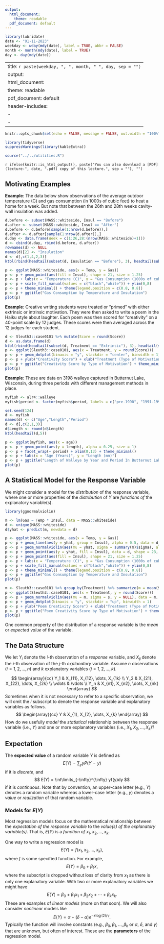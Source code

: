 ```yaml
---
output:
  html_document: 
    theme: readable
  pdf_document: default
---
```


```r
library(lubridate)
date <- "01-11-2023"
weekday <- wday(mdy(date), label = TRUE, abbr = FALSE)
month <- month(mdy(date), label = TRUE)
day <- day(mdy(date))
```

---
title: `r paste(weekday, ", ", month, " ", day, sep = "")`
output:
  html_document: 
    theme: readable
  pdf_document: default
header-includes:
  - \usepackage{float}
  - \usepackage{booktabs}
---

```r
knitr::opts_chunk$set(echo = FALSE, message = FALSE, out.width = "100%", fig.align = "center", cache = FALSE, dev = ifelse(knitr::is_html_output(), "png", "pdf"))
```

```r
library(tidyverse)
suppressWarnings(library(kableExtra))
```

```r
source("../../utilities.R")
```

`r ifelse(knitr::is_html_output(), paste("You can also download a [PDF](lecture-", date, ".pdf) copy of this lecture.", sep = ""), "")`

## Motivating Examples

**Example**: The data below show observations of the average outdoor temperature (C) and gas consumption (in 1000s of cubic feet) to heat a home for a week. But note that between the 26th and 28th weeks cavity-wall insulation was added. 
```r
d.before <- subset(MASS::whiteside, Insul == "Before")
d.after <- subset(MASS::whiteside, Insul == "After")
d.before <- d.before[sample(1:nrow(d.before)),]
d.after <- d.after[sample(1:nrow(d.after)),]
d.day <- data.frame(Week = c(1:26,28:(nrow(MASS::whiteside)+1)))
d <- cbind(d.day, rbind(d.before, d.after))
rownames(d) <- NULL
names(d)[2] <- "Insulation"
d <- d[,c(1,4,2,3)]
ktbl(rbind(headtail(subset(d, Insulation == "Before"), 3), headtail(subset(d, Insulation == "After"), 3)))
```

```r
p <- ggplot(MASS::whiteside, aes(x = Temp, y = Gas))
p <- p + geom_point(aes(fill = Insul), shape = 21, size = 1.25)
p <- p + labs(x = "Temperature (C)", y = "Gas Consumption (1000s of cubic feet)", fill = "Insulation:")
p <- p + scale_fill_manual(values = c("black","white")) + ylim(0,8)
p <- p + theme_minimal() + theme(legend.position = c(0.8, 0.8))
p <- p + ggtitle("Gas Consumption by Temperature and Insulation")
plot(p)
```

**Example**: Creative writing students were treated or "primed" with either extrinsic or intrinsic motivation. They were then asked to write a poem in the Haiku style about laughter. Each poem was then scored for "creativity" on a 40-point scale by 12 judges. These scores were then averaged across the 12 judges for each student. 

```r
d <- Sleuth3::case0101 %>% mutate(Score = round(Score))
d <- as.data.frame(d)
ktbl(rbind(headtail(subset(d, Treatment == "Extrinsic"), 3), headtail(subset(d, Treatment == "Intrinsic"), 3)))
p <- ggplot(Sleuth3::case0101, aes(x = Treatment, y = round(Score)))
p <- p + geom_dotplot(binaxis = "y", stackdir = "center", binwidth = 1)
p <- p + ylab("Creativity Score") + xlab("Treatment (Type of Motivation)")
p <- p + ggtitle("Creativity Score by Type of Motivation") + theme_minimal()
plot(p)
```

**Example**: These are data on 3198 walleye captured in Butternut Lake, Wisconsin, during three periods with different management methods in place.

```r
myfish <- alr4::walleye
myfish$period <- factor(myfish$period, labels = c("pre-1990", "1991-1996", "1997-2000"))

set.seed(124)
d <- myfish
names(d) <- c("Age","Length","Period")
d <- d[,c(2,1,3)]
d$Length <- round(d$Length)
ktbl(headtail(d,5))

p <- ggplot(myfish, aes(x = age))
p <- p + geom_point(aes(y = length), alpha = 0.25, size = 1)
p <- p + facet_wrap(~ period) + xlim(0,13) + theme_minimal()
p <- p + labs(x = "Age (Years)", y = "Length (mm)")
p <- p + ggtitle("Length of Walleye by Year and Period In Butternut Lake, Wisconsin")
plot(p)
```

## A Statistical Model for the Response Variable

We might consider a model for the *distribution* of the response variable, where one or more properties of the *distribution* of $Y$ are *functions of* the explanatory variable(s).

```r
library(ggnormalviolin)

m <- lm(Gas ~ Temp * Insul, data = MASS::whiteside)
d <- unique(MASS::whiteside)
d$yhat <- predict(m, newdata = d)

p <- ggplot(MASS::whiteside, aes(x = Temp, y = Gas))
p <- p + geom_line(aes(y = yhat, group = Insul), alpha = 0.5, data = d, linewidth = 0.25)
p <- p + geom_normalviolin(aes(mu = yhat, sigma = summary(m)$sigma), alpha = 0.5, data = d, face_right = FALSE)
p <- p + geom_point(aes(y = yhat, fill = Insul), data = d, shape = 23, size = 1)
p <- p + geom_point(aes(fill = Insul), shape = 21, size = 1.25)
p <- p + labs(x = "Temperature (C)", y = "Gas Consumption (1000s of cubic feet)", fill = "Insulation:")
p <- p + scale_fill_manual(values = c("black","white")) + ylim(0,8)
p <- p + theme_minimal() + theme(legend.position = c(0.8, 0.8))
p <- p + ggtitle("Gas Consumption by Temperature and Insulation")
plot(p)
```

```r
m <- Sleuth3::case0101 %>% group_by(Treatment) %>% summarize(m = mean(Score), s = sd(Score))
p <- ggplot(Sleuth3::case0101, aes(x = Treatment, y = round(Score)))
p <- p + geom_normalviolin(aes(mu = m, sigma = s, y = NULL), data = m, face_left = FALSE, alpha = 0.5)
p <- p + geom_dotplot(binaxis = "y", stackdir = "up", binwidth = 1)
p <- p + ylab("Poem Creativity Score") + xlab("Treatment (Type of Motivation)")
p <- p + ggtitle("Poem Creativity Score by Type of Motivation") + theme_minimal()
plot(p)
```

One common property of the distribution of a response variable is the *mean* or *expected value* of the variable.

\pagebreak

## The Data Structure

We let $Y_i$ denote the $i$-th observation of a *response* variable, and $X_{ij}$ denote the $i$-th observation of the $j$-th *explanatory* variable. Assume $n$ observations ($i = 1, 2, \dots, n)$ and $k$ explanatory variables ($j = 1, 2, \dots, k$).

$$
\begin{array}{cc}
Y_1 & X_{11}, X_{12}, \dots, X_{1k} \\
Y_2 & X_{21}, X_{22}, \dots, X_{2k} \\ 
\vdots & \vdots \\
Y_n & X_{n1}, X_{n2}, \dots, X_{nk} 
\end{array}
$$
Sometimes when it is not necessary to refer to a specific observation, we will omit the $i$ subscript to denote the response variable and explanatory variables as follows.
$$
\begin{array}{cc}
Y & X_{1}, X_{2}, \dots, X_{k}
\end{array}
$$
How do we usefully *model* the *statistical* relationship between the response variable (i.e., $Y$) and one or more explanatory variables (i.e., $X_{1}, X_{2}, \dots, X_{k}$)? 

## Expectation

The **expected value** of a random variable $Y$ is defined as 
$$
  E(Y) = \sum_y y P(Y = y)
$$ 
if it is *discrete*, and 
$$
  E(Y) = \int\limits_{-\infty}^{\infty} yf(y)dy
$$ 
if it is *continuous*. Note that by convention, an upper-case letter (e.g., $Y$) denotes a random variable whereas a lower-case letter (e.g., $y$) denotes a *value* or *realization* of that random variable.

\pagebreak

### Models for $E(Y)$

Most regression models focus on the mathematical relationship between the *expectation of the response variable* to the *value(s) of the explanatory variable(s)*. That is, $E(Y)$ is a *function of* $x_{1}, x_{2}, \dots, x_{k}$. 

One way to write a regression model is
$$
  E(Y) = f(x_{1}, x_{2}, \dots, x_{k}),
$$
where $f$ is some specified function. For example, 
$$
  E(Y) = \beta_0 + \beta_1 x,
$$
where the subscript is dropped without loss of clarity from $x_{1}$ as there is only one explanatory variable. With two or more explanatory variables we might have
$$ 
  E(Y) = \beta_0 + \beta_1 x_{1} + \beta_2 x_{2} + \cdots + \beta_k x_{k}.
$$
These are examples of *linear models* (more on that soon). We will also consider *nonlinear* models like
$$
  E(Y) = \alpha + (\delta - \alpha)e^{-x\log(2)/\gamma}.
$$
Typically the function will involve constants (e.g., $\beta_0, \beta_1, \dots, \beta_k$ or $\alpha$, $\delta$, and $\gamma$) that are unknown, but often of interest. These are the **parameters** of the regression model. 